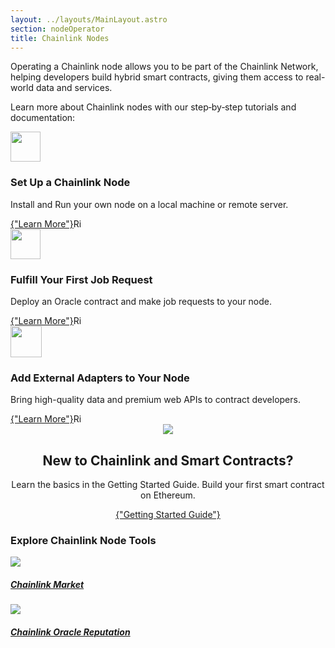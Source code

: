 ```yaml
---
layout: ../layouts/MainLayout.astro
section: nodeOperator
title: Chainlink Nodes
---
```



Operating a Chainlink node allows you to be part of the Chainlink Network, helping developers build hybrid smart contracts, giving them access to real-world data and services.

Learn more about Chainlink nodes with our step‑by‑step tutorials and documentation:

<div class={styles.productCardGrid}>
  <section class="card" >
    <img
    src="https://uploads-ssl.webflow.com/5e444500cbc42eeb5198206f/5e7898724c71bddf6749df17_DeFi2.svg"      class="cl-image-featured"
      style="width: 48px"
    />
    <h3 class={styles.cardTitle}>Set Up a Chainlink Node</h3>
    <p>
      Install and Run your own node on a local machine or remote server.
    </p>
    <a
      href="/chainlink-nodes/running-a-chainlink-node"
      class={button.secondary}
      style="margin-top: var(--space-4x); display: inline-flex;"
    >
      {"Learn More"}
      <img
        class="cta-learnmore-arrow"
        src="/images/card-icons/navigation-arrow-right.svg"
        loading="lazy"
        alt="Right arrow"
        style="height: 16px"
      />
    </a>

  </section>
  <section class="card">
    <div>
      <img
        src="https://uploads-ssl.webflow.com/5e444500cbc42eeb5198206f/5e7898724c71bd62c149df16_Example.svg"
        class="cl-image-featured"
        style="width: 48px"
      />
      <h3 class={styles.cardTitle}>Fulfill Your First Job Request</h3>
      <p>              
        Deploy an Oracle contract and make job requests to your node.
      </p>
      <a
        href="/chainlink-nodes/fulfilling-requests"
        class={button.secondary}
        style="margin-top: var(--space-4x); display: inline-flex;"
      >
        {"Learn More"}
        <img
          class="cta-learnmore-arrow"
          src="/images/card-icons/navigation-arrow-right.svg"
          loading="lazy"
          alt="Right arrow"
          style="height: 16px"
        />
      </a>
    </div>

  </section>
  <section class="card">
      <img
        src="https://uploads-ssl.webflow.com/5e444500cbc42eeb5198206f/5e7894ddbc6262c7a18da684_RequestSmall.svg"        class="cl-image-featured"
        height="50"
      />
      <h3 class={styles.cardTitle}>Add External Adapters to Your Node</h3>
      <p>
        Bring high-quality data and premium web APIs to contract developers.
      </p>
      <a href="/chainlink-nodes/external-adapters/node-operators"
        class={button.secondary}
        style="margin-top: var(--space-4x); display: inline-flex;"
      >
        {"Learn More"}
        <img
          class="cta-learnmore-arrow"
          src="/images/card-icons/navigation-arrow-right.svg"
          loading="lazy"
          alt="Right arrow"
          style="height: 16px"
        />
      </a>

  </section>
</div>

<section class="card" style="text-align: center;">
  <div class="cl-card-text">
    <div class="card-icon-wrapper">
      <img src="/images/card-icons/5f96ab4b4db522072b7ff30c_book-bookmark.svg" class="cl-image-featured"></img>
    </div>
    <h2>New to Chainlink and Smart Contracts?</h2>
    <p>Learn the basics in the Getting Started Guide. Build your first smart contract on Ethereum.</p>
    <a href="/getting-started/conceptual-overview/" class={button.secondary} style="margin-top: var(--space-4x);">
      {"Getting Started Guide"}
    </a>
  </div>
</section>

<div class={styles.clSection}>
  <h3>Explore Chainlink Node Tools</h3>
  <div class={styles.clSectionCards}>
    <a class={styles.clProductCard} href="https://market.link" target="_blank">
      <img src="https://uploads-ssl.webflow.com/5e444500cbc42eeb5198206f/5e711675d22595473f1c0c20_Contract.svg" />
      <h5>Chainlink Market</h5>
    </a>
    <a class={styles.clProductCard} href="https://reputation.link/" target="_blank">
      <img src="https://uploads-ssl.webflow.com/5e444500cbc42eeb5198206f/5e711677c777c0bd0c747109_Nodes.svg" />
      <h5>Chainlink Oracle Reputation</h5>
    </a>
  </div>
</div>
